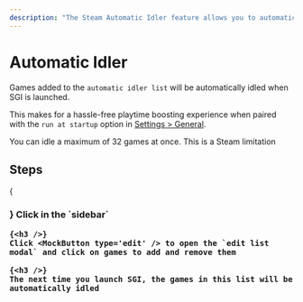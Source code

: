 ```yaml
---
description: "The Steam Automatic Idler feature allows you to automatically idle your Steam games when SGI is launched."
---
```




# Automatic Idler

Games added to the `automatic idler list` will be automatically idled when SGI is launched.

This makes for a hassle-free playtime boosting experience when paired with the `run at startup` option in [Settings > General](/docs/settings/general).

<Callout type="info">
    You can idle a maximum of 32 games at once. This is a Steam limitation
</Callout>

## Steps

<Steps>
    {<h3 />}
    Click <Icon type='hourglass' /> in the `sidebar`

    {<h3 />}
    Click <MockButton type='edit' /> to open the `edit list modal` and click on games to add and remove them

    {<h3 />}
    The next time you launch SGI, the games in this list will be automatically idled
</Steps>